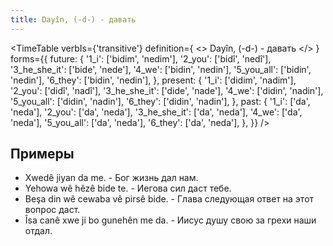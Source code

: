 ```yaml
---
title: Dayîn, (-d-) - давать
---
```



<TimeTable
  verbIs={'transitive'}
  definition={
    <>
      Dayîn, (-d-) - <Vt /> давать
    </>
  }
  forms={{
    future: {
      '1_i': ['bidim', 'nedim'],
      '2_you': ['bidî', 'nedî'],
      '3_he_she_it': ['bide', 'nede'],
      '4_we': ['bidin', 'nedin'],
      '5_you_all': ['bidin', 'nedin'],
      '6_they': ['bidin', 'nedin'],
    },
    present: {
      '1_i': ['didim', 'nadim'],
      '2_you': ['didî', 'nadî'],
      '3_he_she_it': ['dide', 'nade'],
      '4_we': ['didin', 'nadin'],
      '5_you_all': ['didin', 'nadin'],
      '6_they': ['didin', 'nadin'],
    },
    past: {
      '1_i': ['da', 'neda'],
      '2_you': ['da', 'neda'],
      '3_he_she_it': ['da', 'neda'],
      '4_we': ['da', 'neda'],
      '5_you_all': ['da', 'neda'],
      '6_they': ['da', 'neda'],
    },
  }}
/>

## Примеры

* Xwedê jiyan da me. - Бог жизнь дал нам. 
* Yehowa wê hêzê bide te. - Иегова сил даст тебе. 
* Beşa din wê cewaba vê pirsê bide. - Глава следующая ответ на этот вопрос даст. 
* Îsa canê xwe ji bo gunehên me da. - Иисус душу свою за грехи наши отдал.
